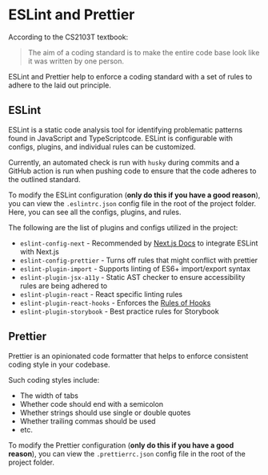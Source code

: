 
<Meta title="Documentation/ESLint and Prettier" />

# ESLint and Prettier

According to the CS2103T textbook:

> The aim of a coding standard is to make the entire code base look like it was written by one person.

ESLint and Prettier help to enforce a coding standard with a set of rules to adhere to the laid out principle.

## ESLint

ESLint is a static code analysis tool for identifying problematic patterns found in JavaScript and TypeScriptcode. ESLint is configurable with configs, plugins, and individual rules can be customized.

Currently, an automated check is run with `husky` during commits and a GitHub action is run when pushing code to ensure that the code adheres to the outlined standard.

To modify the ESLint configuration (**only do this if you have a good reason**), you can view the `.eslintrc.json` config file in the root of the project folder. Here, you can see all the configs, plugins, and rules.

The following are the list of plugins and configs utilized in the project:

- `eslint-config-next` - Recommended by [Next.js Docs](https://nextjs.org/docs/basic-features/eslint) to integrate ESLint with Next.js
- `eslint-config-prettier` - Turns off rules that might conflict with prettier
- `eslint-plugin-import` - Supports linting of ES6+ import/export syntax
- `eslint-plugin-jsx-a11y` - Static AST checker to ensure accessibility rules are being adhered to
- `eslint-plugin-react` - React specific linting rules
- `eslint-plugin-react-hooks` - Enforces the [Rules of Hooks](https://reactjs.org/docs/hooks-rules.html)
- `eslint-plugin-storybook` - Best practice rules for Storybook

## Prettier

Prettier is an opinionated code formatter that helps to enforce consistent coding style in your codebase.

Such coding styles include:

- The width of tabs
- Whether code should end with a semicolon
- Whether strings should use single or double quotes
- Whether trailing commas should be used
- etc.

To modify the Prettier configuration (**only do this if you have a good reason**), you can view the `.prettierrc.json` config file in the root of the project folder.
